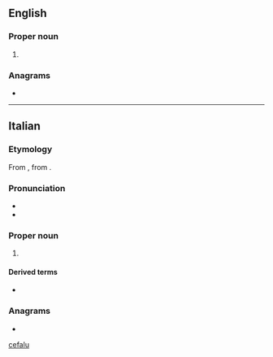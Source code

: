 {{also|Cefalu}}
==English==

===Proper noun===
{{wikipedia}}
{{en-proper noun}}

# {{place|en|city|p/Palermo|r/Sicily}}

===Anagrams===
* {{anagrams|en|a=aceflu|fecula}}

[[Category:English terms spelled with Ù|cefalu]]

----

==Italian==

===Etymology===
From {{der|it|la|Cephaloedium}}, from {{der|it|grc|Κεφαλοίδιον}}.

===Pronunciation===
* {{it-IPA|Cefalù}}
* {{rhymes|it|u}}

===Proper noun===
{{wikipedia|lang=it}}
{{head|it|proper nouns}}

# {{place|it|city|s/Sicily|c/Italy|t=Cefalù}}

====Derived terms====
* {{l|it|cefaludese}}

===Anagrams===
* {{l|it|feluca}}